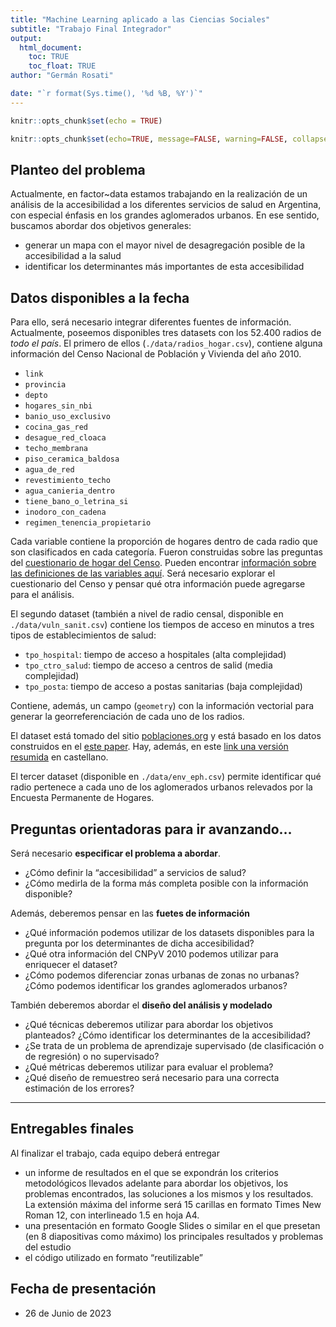 ```yaml
---
title: "Machine Learning aplicado a las Ciencias Sociales"
subtitle: "Trabajo Final Integrador"
output: 
  html_document:
    toc: TRUE
    toc_float: TRUE
author: "Germán Rosati"

date: "`r format(Sys.time(), '%d %B, %Y')`"
---
```


```r
knitr::opts_chunk$set(echo = TRUE)
```

```r
knitr::opts_chunk$set(echo=TRUE, message=FALSE, warning=FALSE, collapse=TRUE, highlight=TRUE, paged.print=FALSE, prompt=TRUE, strip.white=FALSE, tidy = TRUE)
```

## Planteo del problema
Actualmente, en factor~data estamos trabajando en la realización de un análisis de la accesibilidad a los diferentes servicios de salud en Argentina, con especial énfasis en los grandes aglomerados urbanos. En ese sentido, buscamos abordar dos objetivos generales:

- generar un mapa con el mayor nivel de desagregación posible de la accesibilidad a la salud
- identificar los determinantes más importantes de esta accesibilidad

## Datos disponibles a la fecha
Para ello, será necesario integrar diferentes fuentes de información. Actualmente, poseemos disponibles tres datasets con los 52.400 radios de _todo el país_. El primero de ellos (`./data/radios_hogar.csv`), contiene alguna información del Censo Nacional de Población y Vivienda del año 2010.

- `link` 
- `provincia` 
- `depto` 
- `hogares_sin_nbi` 
- `banio_uso_exclusivo` 
- `cocina_gas_red`
- `desague_red_cloaca` 
- `techo_membrana` 
- `piso_ceramica_baldosa`
- `agua_de_red` 
- `revestimiento_techo`
- `agua_canieria_dentro` 
- `tiene_bano_o_letrina_si` 
- `inodoro_con_cadena`
- `regimen_tenencia_propietario`

Cada variable contiene la proporción de hogares dentro de cada radio que son clasificados en cada categoría. Fueron construidas sobre las preguntas del [cuestionario de hogar del Censo](https://www.indec.gob.ar/ftp/cuadros/poblacion/cuestionario_basico_2010.pdf). Pueden encontrar [información sobre las definiciones de las variables aquí](https://www.indec.gob.ar/ftp/cuadros/poblacion/glosario_censo2010.pdf). Será necesario explorar el cuestionario del Censo y pensar qué otra información puede agregarse para el análisis.

El segundo dataset (también a nivel de radio censal, disponible en `./data/vuln_sanit.csv`) contiene los tiempos de acceso en minutos a tres tipos de establecimientos de salud:

- `tpo_hospital`: tiempo de acceso a hospitales (alta complejidad)
- `tpo_ctro_salud`: tiempo de acceso a centros de salid (media complejidad)
- `tpo_posta`: tiempo de acceso a postas sanitarias (baja complejidad)

Contiene, además, un campo (`geometry`) con la información vectorial para generar la georreferenciación de cada uno de los radios.

El dataset está tomado del sitio [poblaciones.org](https://mapa.poblaciones.org/map/19501/#/@-34.992107,-63.604001,4z) y está basado en los datos construidos en el [este paper](https://equityhealthj.biomedcentral.com/articles/10.1186/s12939-020-01292-3). Hay, además, en este [link una versión resumida](https://arxiv.org/pdf/1901.08105.pdf) en castellano.

El tercer dataset (disponible en `./data/env_eph.csv`) permite identificar qué radio pertenece a cada uno de los aglomerados urbanos relevados por la Encuesta Permanente de Hogares.

## Preguntas orientadoras para ir avanzando...
Será necesario **especificar el problema a abordar**. 

- ¿Cómo definir la "accesibilidad" a servicios de salud? 
- ¿Cómo medirla de la forma más completa posible con la información disponible?

Además, deberemos pensar en las **fuetes de información**

- ¿Qué información podemos utilizar de los datasets disponibles para la pregunta por los determinantes de dicha accesibilidad?
- ¿Qué otra información del CNPyV 2010 podemos utilizar para enriquecer el dataset?
- ¿Cómo podemos diferenciar zonas urbanas de zonas no urbanas? ¿Cómo podemos identificar los grandes aglomerados urbanos?

También deberemos abordar el **diseño del análisis y modelado**

- ¿Qué técnicas deberemos utilizar para abordar los objetivos planteados? ¿Cómo identificar los determinantes de la accesibilidad?
- ¿Se trata de un problema de aprendizaje supervisado (de clasificación o de regresión) o no supervisado? 
- ¿Qué métricas deberemos utilizar para evaluar el problema?
- ¿Qué diseño de remuestreo será necesario para una correcta estimación de los errores?


---

## Entregables finales
Al finalizar el trabajo, cada equipo deberá entregar 

- un informe de resultados en el que se expondrán los criterios metodológicos llevados adelante para abordar los objetivos, los problemas encontrados, las soluciones a los mismos y los resultados. La extensión máxima del informe será 15 carillas en formato Times New Roman 12, con interlineado 1.5 en hoja A4.
- una presentación en formato Google Slides o similar en el que presetan (en 8 diapositivas como máximo) los principales resultados y problemas del estudio  
- el código utilizado en formato "reutilizable"

## Fecha de presentación
- 26 de Junio de 2023